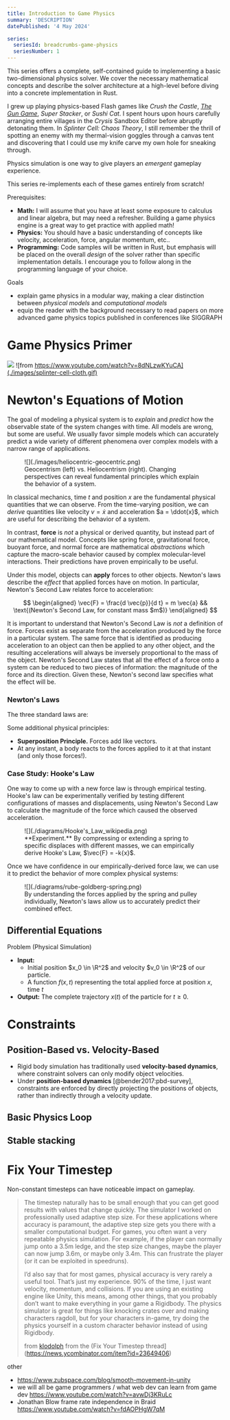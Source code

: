 ```yaml
---
title: Introduction to Game Physics
summary: 'DESCRIPTION'
datePublished: '4 May 2024'

series:
  seriesId: breadcrumbs-game-physics
  seriesNumber: 1
---
```



$$
\renewcommand{\vec}[1]{\mathbf{#1}}
\providecommand{\x}{\vec{x}}
\renewcommand{\v}{\vec{v}}
\renewcommand{\r}{\vec{r}}
\providecommand{\a}{\vec{a}}
\providecommand{\changed}{\color{00588c}}
$$

This series offers a complete, self-contained guide to implementing a basic two-dimensional physics solver.  We cover the necessary mathematical concepts and describe the solver architecture at a high-level before diving into a concrete implementation in Rust.

I grew up playing physics-based Flash games like _Crush the Castle_, [_The Gun Game_](https://armorgames.com/play/4794/the-gun-game), _Super Stacker_, or _Sushi Cat_.  I spent hours upon hours carefully arranging entire villages in the _Crysis_ Sandbox Editor before abruptly detonating them.  In _Splinter Cell: Chaos Theory_, I still remember the thrill of spotting an enemy with my thermal-vision goggles through a canvas tent and discovering that I could use my knife carve my own hole for sneaking through.

Physics simulation is one way to give players an _emergent_ gameplay experience.

This series re-implements each of these games entirely from scratch!

Prerequisites:

* **Math:** I will assume that you have at least some exposure to calculus and linear algebra, but may need a refresher.  Building a game physics engine is a great way to get practice with applied math!
* **Physics:** You should have a basic understanding of concepts like velocity, acceleration, force, angular momentum, etc..
* **Programming:** Code samples will be written in Rust, but emphasis will be placed on the overall _design_ of the solver rather than specific implementation details.  I encourage you to follow along in the programming language of your choice.

Goals

* explain game physics in a modular way, making a clear distinction between *physical models* and *computational models*
* equip the reader with the background necessary to read papers on more advanced game physics topics published in conferences like SIGGRAPH

<PostContent>
  <SeriesSummary />
</PostContent>

# Game Physics Primer

![](./images/game-teardown.webp)
![from https://www.youtube.com/watch?v=8dNLzwKYuCA](./images/splinter-cell-cloth.gif)


# Newton's Equations of Motion

The goal of modeling a physical system is to _explain_ and _predict_ how the observable state of the system changes with time.  All models are wrong, but some are useful.  We usually favor simple models which can accurately predict a wide variety of different phenomena over complex models with a narrow range of applications.

<Figure>
  <FigContent ncols={1}>
    <SubFigure>
    ![](./images/heliocentric-geocentric.png)
    </SubFigure>
  </FigContent>
  <FigCaption>
    Geocentrism (left) vs. Heliocentrism (right).  Changing perspectives can reveal fundamental principles which explain the behavior of a system.
  </FigCaption>
</Figure>

In classical mechanics, time $t$ and position $x$ are the fundamental physical quantities that we can observe.  From the time-varying position, we can _derive_ quantities like velocity $v = \dot{x}$ and acceleration $a = \ddot{x}$, which are useful for describing the behavior of a system.

In contrast, **force** is _not_ a physical or derived quantity, but instead part of our mathematical model.  Concepts like spring force, gravitational force, buoyant force, and normal force are mathematical _abstractions_ which capture the macro-scale behavior caused by complex molecular-level interactions.  Their predictions have proven empirically to be useful.

Under this model, objects can **apply** forces to other objects.  Newton's laws describe the _effect_ that applied forces have on motion.  In particular, Newton's Second Law relates force to acceleration:

$$
\begin{aligned}
\vec{F} = \frac{d \vec{p}}{d t} = m \vec{a} && \text{(Newton's Second Law, for constant mass $m$)}
\end{aligned}
$$

It is important to understand that Newton's Second Law is _not_ a definition of force.  <ExactQuote source="wikipedia">Forces exist as separate from the acceleration produced by the force in a particular system.  The same force that is identified as producing acceleration to an object can then be applied to any other object, and the resulting accelerations will always be inversely proportional to the mass of the object.  Newton's Second Law states that all the effect of a force onto a system can be reduced to two pieces of information:  the magnitude of the force and its direction.  Given these, Newton's second law specifies what the effect will be.</ExactQuote>

### Newton's Laws

The three standard laws are:

Some additional physical principles:

* **Superposition Principle.** Forces add like vectors.
* At any instant, a body reacts to the forces applied to it at that instant (and only those forces!).

### Case Study:  Hooke's Law

One way to come up with a new force law is through empirical testing.  Hooke's law can be experimentally verified by testing different configurations of masses and displacements, using Newton's Second Law to calculate the magnitude of the force which caused the observed acceleration.


<Figure>
  <FigContent ncols={1}>
    <SubFigure>
    ![](./diagrams/Hooke's_Law_wikipedia.png)
    </SubFigure>
  </FigContent>
  <FigCaption>
    **Experiment.**  By compressing or extending a spring to specific displaces with different masses, we can empirically derive Hooke's Law, $\vec{F} = -k{x}$.
  </FigCaption>
</Figure>

Once we have confidence in our empirically-derived force law, we can use it to predict the behavior of more complex physical systems:

<Figure>
  <FigContent ncols={1}>
    <SubFigure>
    ![](./diagrams/rube-goldberg-spring.png)
    </SubFigure>
  </FigContent>
  <FigCaption>
    By understanding the forces applied by the spring and pulley individually, Newton's laws allow us to accurately predict their combined effect.
  </FigCaption>
</Figure>

## Differential Equations

Problem (Physical Simulation)
* **Input:**
  * Initial position $x_0 \in \R^2$ and velocity $v_0 \in \R^2$ of our particle.
  * A function $f(x, t)$ representing the total applied force at position $x$, time $t$
* **Output:** The complete trajectory $x(t)$ of the particle for $t \geq 0$.



# Constraints

## Position-Based vs. Velocity-Based

* Rigid body simulation has traditionally used **velocity-based dynamics**, where constraint solvers can only modify object velocities. 
* Under **position-based dynamics** [@bender2017:pbd-survey], constraints are enforced by directly projecting the positions of objects, rather than indirectly through a velocity update.

## Basic Physics Loop

## Stable stacking

# Fix Your Timestep

Non-constant timesteps can have noticeable impact on gameplay.

> The timestep naturally has to be small enough that you can get good results with values that change quickly. The simulator I worked on professionally used adaptive step size. For these applications where accuracy is paramount, the adaptive step size gets you there with a smaller computational budget. For games, you often want a very repeatable physics simulation. For example, if the player can normally jump onto a 3.5m ledge, and the step size changes, maybe the player can now jump 3.6m, or maybe only 3.4m. This can frustrate the player (or it can be exploited in speedruns).
>
> I’d also say that for most games, physical accuracy is very rarely a useful tool. That’s just my experience. 90% of the time, I just want velocity, momentum, and collisions. If you are using an existing engine like Unity, this means, among other things, that you probably don’t want to make everything in your game a Rigidbody. The physics simulator is great for things like knocking crates over and making characters ragdoll, but for your characters in-game, try doing the physics yourself in a custom character behavior instead of using Rigidbody.
>
> from [klodolph](https://news.ycombinator.com/item?id=23652436) from the (Fix Your Timestep thread](https://news.ycombinator.com/item?id=23649406)

other

* https://www.zubspace.com/blog/smooth-movement-in-unity
* we will all be game programmers / what web dev can learn from game dev https://www.youtube.com/watch?v=avwDj3KRuLc
* Jonathan Blow frame rate independence in Braid https://www.youtube.com/watch?v=fdAOPHgW7qM
